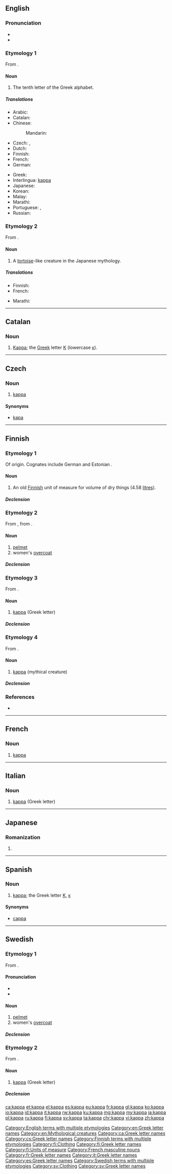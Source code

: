 {{also|Kappa|käppä|kapa|kápa|kåpa|κάπα}}
==English==
{{letter disp2| iota | [[Image:Greek kappa.png|84px]] | lambda | κάππα | Κ | κ }}

===Pronunciation===
* {{audio|en-us-kappa.ogg|Audio (US)}}
* {{rhymes|æpə}}

===Etymology 1===
From {{etyl|grc|en}} {{term|κάππα|tr=kappa|lang=grc}}.

====Noun====
{{en-noun}}

# The tenth letter of the Greek alphabet.

=====Translations=====
{{trans-top|Greek letter}}
* Arabic: {{t|ar|كبا|f|tr=kábaa|sc=Arab}}
* Catalan: {{t+|ca|kappa|f}}
* Chinese:
*: Mandarin: {{t+|cmn|卡帕|tr=kǎpà|sc=Hani}}
* Czech: {{t|cs|kapa|n}}, {{t|cs|kappa|n}}
* Dutch: {{t|nl|kappa|m|f}}
* Finnish: {{t+|fi|kappa}}
* French: {{t+|fr|kappa|m}}
* German: {{t+|de|Kappa|n}}
{{trans-mid}}
* Greek: {{t+|el|κάπα|n|tr=kápa|sc=Grek}}
* Interlingua: [[#Interlingua|kappa]]
* Japanese: {{t|ja|カッパ|tr=kappa|sc=Jpan}}
* Korean: {{t+|ko|카파|tr=kapa|sc=Kore}}
* Malay: {{t|ms|kapa}}
* Marathi: {{t|mr|काप्पा|n|tr=kāppā|sc=Deva}}
* Portuguese: {{t+|pt|capa|m}}, {{t+|pt|cá|m}}
* Russian: {{t+|ru|каппа|f|tr=káppa}}
{{trans-bottom}}

===Etymology 2===
From {{etyl|ja|en}} {{term|lang=ja|河童|tr=kappa||water imp}}.

====Noun====
{{wikipedia|Kappa (folklore)}}
{{en-noun}}

# {{context|lang=en|mythology}} A [[tortoise]]-like creature in the Japanese mythology.

=====Translations=====
{{trans-top|mythical creature}}
* Finnish: {{t+|fi|kappa}}
* French: {{t+|fr|kappa|m}}
{{trans-mid}}
* Marathi: {{t|mr|काप्पा|m|tr=kāppā|sc=Deva}}
{{trans-bottom}}

[[Category:English terms with multiple etymologies]]
[[Category:en:Greek letter names]]
[[Category:en:Mythological creatures]]

----

==Catalan==

===Noun===
{{ca-noun|f}}

# [[#English|Kappa]]; the [[Appendix:Greek script|Greek]] letter [[Κ]] (lowercase [[κ]]).

[[Category:ca:Greek letter names]]

----

==Czech==

===Noun===
{{cs-noun|g=n}}

# [[#English|kappa]]

====Synonyms====
* [[kapa]] {{g|n}}

[[Category:cs:Greek letter names]]

----

==Finnish==

===Etymology 1===
Of {{etyl|gem|fi}} origin. Cognates include German {{term|Schaff|lang=de}} and Estonian {{term|kapp}}.

====Noun====
{{fi-noun}}

# An old [[Finnish]] unit of measure for volume of dry things (4.58 [[litre]]s).

=====Declension=====
{{fi-decl-kala|ka|pp|p}}

===Etymology 2===
From {{etyl|sv|fi}} {{term|kappa|lang=sv}}, from {{etyl|ML.|fi}} {{term|cappa}}.

====Noun====
{{fi-noun}}

# [[pelmet]]
# women's [[overcoat]]

=====Declension=====
{{fi-decl-kala|ka|pp|p}}

===Etymology 3===
From {{etyl|grc|fi}} {{term|κάππα|tr=kappa|lang=grc}}.

====Noun====
{{fi-noun}}

# [[#English|kappa]] (Greek letter)

=====Declension=====
{{fi-decl-kala|ka|pp|p}}

===Etymology 4===
From {{etyl|ja|fi}} {{term|かっぱ|lang=ja}}.

====Noun====
{{fi-noun}}

# {{context|mythology|lang=fi}} [[#English|kappa]] (mythical creature)

=====Declension=====
{{fi-decl-kala|ka|pp|p}}

===References===
* {{R:Hakkinen 2005}}

[[Category:Finnish terms with multiple etymologies]]
[[Category:fi:Clothing]]
[[Category:fi:Greek letter names]]
[[Category:fi:Units of measure]]

----

==French==

===Noun===
{{fr-noun|m|inv}}

# [[#English|kappa]] {{gloss|Greek letter}}

[[Category:French masculine nouns]]
[[Category:fr:Greek letter names]]

----

==Italian==

===Noun===
{{wikipedia|lang=it}}
{{head|it|noun|g=m|invariable}}

# [[#English|kappa]] (Greek letter)

[[Category:it:Greek letter names]]

----

==Japanese==

===Romanization===
{{ja-romaji}}

# {{ja-romanization of|かっぱ}}

----

==Spanish==

===Noun===
{{es-noun|f}}

# [[#English|kappa]]; the Greek letter [[Κ]], [[κ]]

====Synonyms====
* [[cappa]]

[[Category:es:Greek letter names]]

----

==Swedish==

===Etymology 1===
From {{etyl|ML.|sv}} {{term|cappa}}.

====Pronunciation====
* {{IPA|/ˈkaˌpːa/|lang=sv}}
* {{audio|Sv-kappa.ogg|audio}}

====Noun====
{{sv-noun|c}}

# [[pelmet]]
# women's [[overcoat]]

=====Declension=====
{{sv-noun-reg-or|kapp}}

===Etymology 2===
From {{etyl|grc|sv}} {{term|κάππα|tr=kappa|lang=grc}}.

====Noun====
{{sv-noun|n}}

# [[#English|kappa]] (Greek letter)

=====Declension=====
{{sv-noun-irreg-n|kappa|kappat|kappa|kappan}}

[[Category:Swedish terms with multiple etymologies]]
[[Category:sv:Clothing]]
[[Category:sv:Greek letter names]]

[[ca:kappa]]
[[et:kappa]]
[[el:kappa]]
[[es:kappa]]
[[eu:kappa]]
[[fr:kappa]]
[[gl:kappa]]
[[ko:kappa]]
[[io:kappa]]
[[id:kappa]]
[[it:kappa]]
[[rw:kappa]]
[[ku:kappa]]
[[mg:kappa]]
[[my:kappa]]
[[ja:kappa]]
[[pl:kappa]]
[[ru:kappa]]
[[fi:kappa]]
[[sv:kappa]]
[[ta:kappa]]
[[chr:kappa]]
[[vi:kappa]]
[[zh:kappa]]